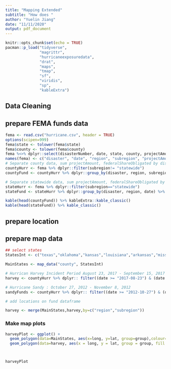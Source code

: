 ```yaml
---
title: "Mapping Extended"
subtitle: "How does "
author: "Yuelin Jiang"
date: "11/11/2020"
output: pdf_document
---
```


```r
knitr::opts_chunk$set(echo = TRUE)
pacman::p_load("tidyverse",
               "magrittr",
               "hurricaneexposuredata",
               "drat",
               "maps",
               "tmap",
               "sf",
               "viridis",
               "sp",
               "kableExtra")
```

## Data Cleaning

## prepare FEMA funds data
```r

fema <- read.csv("hurricane.csv", header = TRUE)
options(scipen=999)
fema$state <- tolower(fema$state)
fema$county <- tolower(fema$county)
fema %<>% dplyr::select(disasterNumber, date, state, county, projectAmount, federalShareObligated)
names(fema) <- c("disaster", "date", "region", "subregion", "projectAmount", "federalShare")
# Separate county data, sum projectAmount, federalShareObligated by disaster and county
countyHurr <- fema %>% dplyr::filter(subregion!= "statewide")
countyFund <- countyHurr %>% dplyr::group_by(disaster, region, subregion, date) %>% dplyr::select(projectAmount, federalShare) %>% summarise_each(funs(sum)) 

# Separate statewide data, sum projectAmount, federalShareObligated by disaster and state
stateHurr <- fema %>% dplyr::filter(subregion=="statewide")
stateFund <- stateHurr %>% dplyr::group_by(disaster, region, date) %>% dplyr::select(projectAmount, federalShare) %>% summarise_each(funs(sum)) 


```


```r
kable(head(countyFund)) %>% kableExtra::kable_classic()
kable(head(stateFund)) %>% kable_classic()
```

## prepare location


## prepare map data
```r
## select states 
StatesInt <- c("texas","oklahoma","kansas","louisiana","arkansas","missouri","iowa","wisconsin","michigan","illinois","indiana","ohio","kentucky","tennessee","alabama","mississippi","florida","georgia","south carolina","north carolina","virginia","west virginia","maryland","delaware","pennsylvania","new jersey","new york","connecticut","rhode island","massachusetts","vermont","new hampshire","maine")

MainStates <- map_data("county", StatesInt)

# Hurrican Harvey Incident Period August 23, 2017 - September 15, 2017
harvey <- countyHurr %>% dplyr:: filter((date >= "2017-08-23") & (date <= "2017-09-15"))

# Hurricane Sandy : October 27, 2012 - November 8, 2012
sandyFunds <- countyHurr %>% dplyr:: filter((date >= "2012-10-27") & (date <= "2012-11-08"))
```

```r
# add locations on fund dataframe

harvey <- merge(MainStates,harvey,by=c("region","subregion"))

```

### Make map plots
```r
harveyPlot <- ggplot() + 
  geom_polygon(data=MainStates, aes(x=long, y=lat, group=group),colour="black",fill="white")+
  geom_polygon(data=harvey, aes(x = long, y = lat, group = group, fill = federalShare), color = "transparent")



harveyPlot
```

